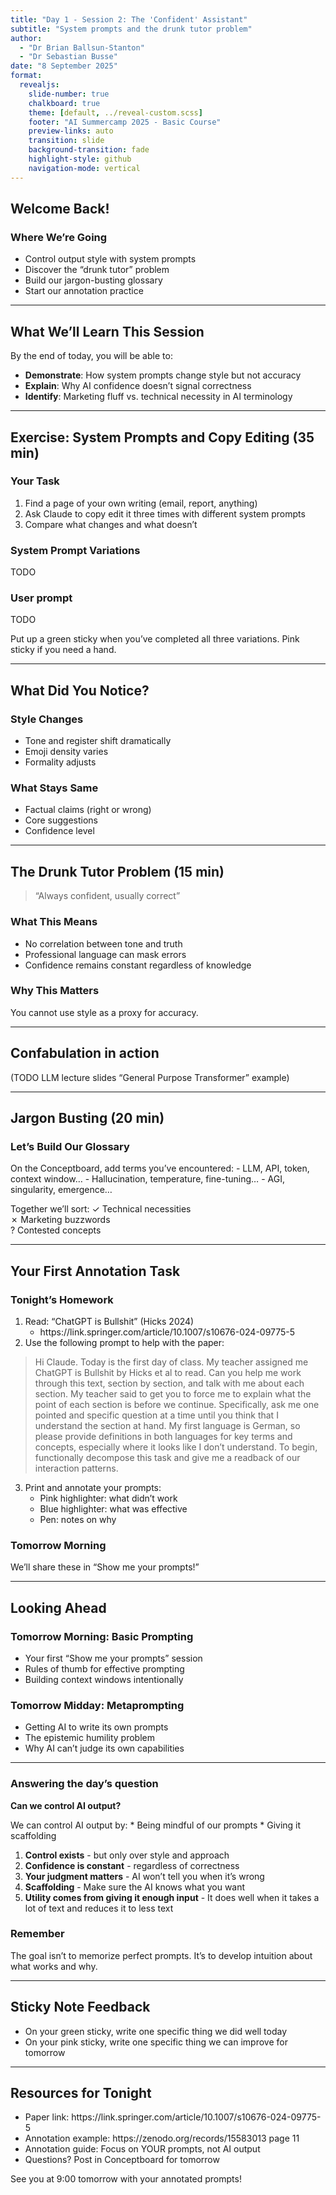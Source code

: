 ```yaml
---
title: "Day 1 - Session 2: The 'Confident' Assistant"
subtitle: "System prompts and the drunk tutor problem"
author: 
  - "Dr Brian Ballsun-Stanton"
  - "Dr Sebastian Busse"
date: "8 September 2025"
format:
  revealjs:
    slide-number: true
    chalkboard: true
    theme: [default, ../reveal-custom.scss]
    footer: "AI Summercamp 2025 - Basic Course"
    preview-links: auto
    transition: slide
    background-transition: fade
    highlight-style: github
    navigation-mode: vertical
---
```

## Welcome Back!

### Where We're Going
- Control output style with system prompts
- Discover the "drunk tutor" problem
- Build our jargon-busting glossary
- Start our annotation practice

---

## What We'll Learn This Session

By the end of today, you will be able to:

- **Demonstrate**: How system prompts change style but not accuracy
- **Explain**: Why AI confidence doesn't signal correctness
- **Identify**: Marketing fluff vs. technical necessity in AI terminology

---

## Exercise: System Prompts and Copy Editing (35 min)

### Your Task
1. Find a page of your own writing (email, report, anything)
2. Ask Claude to copy edit it three times with different system prompts
3. Compare what changes and what doesn't

### System Prompt Variations

TODO

### User prompt

TODO

Put up a green sticky when you've completed all three variations. Pink sticky if you need a hand.

---

## What Did You Notice?

### Style Changes
- Tone and register shift dramatically
- Emoji density varies
- Formality adjusts

### What Stays Same
- Factual claims (right or wrong)
- Core suggestions
- Confidence level

---

## The Drunk Tutor Problem (15 min)

> "Always confident, usually correct"

### What This Means
- No correlation between tone and truth
- Professional language can mask errors
- Confidence remains constant regardless of knowledge

### Why This Matters
You cannot use style as a proxy for accuracy.

---

## Confabulation in action

(TODO LLM lecture slides "General Purpose Transformer" example)

---

## Jargon Busting (20 min)

### Let's Build Our Glossary

On the Conceptboard, add terms you've encountered:
- LLM, API, token, context window...
- Hallucination, temperature, fine-tuning...
- AGI, singularity, emergence...

Together we'll sort:
✓ Technical necessities  
✗ Marketing buzzwords  
? Contested concepts

---

## Your First Annotation Task

### Tonight's Homework
1. Read: "ChatGPT is Bullshit" (Hicks 2024)
   - https://link.springer.com/article/10.1007/s10676-024-09775-5
2. Use the following prompt to help with the paper:

> Hi Claude.
> Today is the first day of class. My teacher assigned me ChatGPT is Bullshit by Hicks et al to read. Can you help me work through this text, section by section, and talk with me about each section. My teacher said to get you to force me to explain what the point of each section is before we continue. Specifically, ask me one pointed and specific question at a time until you think that I understand the section at hand. My first language is German, so please provide definitions in both languages for key terms and concepts, especially where it looks like I don't understand.
> To begin, functionally decompose this task and give me a readback of our interaction patterns.

3. Print and annotate your prompts:
   - Pink highlighter: what didn't work
   - Blue highlighter: what was effective
   - Pen: notes on why

### Tomorrow Morning
We'll share these in "Show me your prompts!"

---

## Looking Ahead

### Tomorrow Morning: Basic Prompting
- Your first "Show me your prompts" session
- Rules of thumb for effective prompting
- Building context windows intentionally

### Tomorrow Midday: Metaprompting
- Getting AI to write its own prompts
- The epistemic humility problem
- Why AI can't judge its own capabilities

---

### Answering the day's question

**Can we control AI output?**

We can control AI output by:
* Being mindful of our prompts
* Giving it scaffolding 

1. **Control exists** - but only over style and approach
2. **Confidence is constant** - regardless of correctness
3. **Your judgment matters** - AI won't tell you when it's wrong
4. **Scaffolding** - Make sure the AI knows what you want
5. **Utility comes from giving it enough input** - It does well when it takes a lot of text and reduces it to less text

### Remember
The goal isn't to memorize perfect prompts.
It's to develop intuition about what works and why.

---

## Sticky Note Feedback

* On your green sticky, write one specific thing we did well today
* On your pink sticky, write one specific thing we can improve for tomorrow

---

## Resources for Tonight

- Paper link: https://link.springer.com/article/10.1007/s10676-024-09775-5
- Annotation example: https://zenodo.org/records/15583013 page 11
- Annotation guide: Focus on YOUR prompts, not AI output
- Questions? Post in Conceptboard for tomorrow

See you at 9:00 tomorrow with your annotated prompts!

